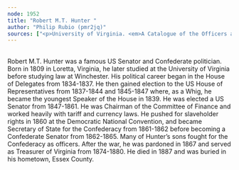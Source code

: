 ```yaml
---
node: 1952
title: "Robert M.T. Hunter "
author: "Philip Rubio (pmr2jq)"
sources: ["<p>University of Virginia. <em>A Catalogue of the Officers and Students of the University of Virginia. Second Session, Commencing February 1, 1826.</em> Charlottesville, VA: Chronicle Steam Book Printing House, 1880, p. 10.</p>\r\n<p>Appleton&#39;s Cyclopedia of Biography Vol. III, p. 323</p>\r\n<p>Waggener, Rick. &quot;Descendants of John Garnett.&quot;&nbsp;<em>Genealogy&nbsp;&nbsp;</em>(website). 11 Jun. 2020. Web. <a href=\"http://www.genealogy.com/ftm/w/a/g/Rick--Waggener/GENE3-0020.html\">www.genealogy.com/ftm/w/a/g/Rick--Waggener/GENE3-0020.html</a></p>\r\n"]
---
```

<p><br />
	Robert M.T. Hunter was a famous US Senator and Confederate politician. Born in 1809 in Loretta, Virginia, he later studied at the University of Virginia before studying law at Winchester. His political career began in the House of Delegates from 1834-1837. He then gained election to the US House of Representatives from 1837-1844 and 1845-1847 where, as a Whig, he became the youngest Speaker of the House in 1839. He was elected a US Senator from 1847-1861. He was Chairman of the Committee of Finance and worked heavily with tariff and currency laws. He pushed for slaveholder rights in 1860 at the Democratic National Convention, and became Secretary of State for the Confederacy from 1861-1862 before becoming a Confederate Senator from 1862-1865. Many of Hunter&rsquo;s sons fought for the Confederacy as officers. After the war, he was pardoned in 1867 and served as Treasurer of Virginia from 1874-1880. He died in 1887 and was buried in his hometown, Essex County.</p>
